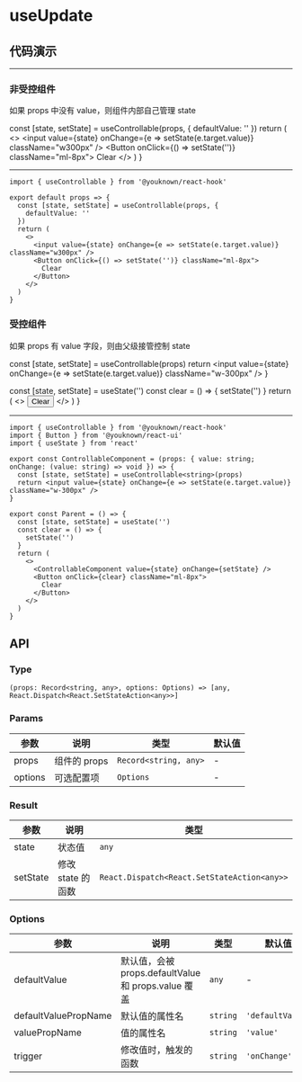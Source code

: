# useUpdate

## 代码演示


---

### 非受控组件

如果 props 中没有 value，则组件内部自己管理 state

  const [state, setState] = useControllable(props, {
    defaultValue: ''
  })
  return (
    <>
      <input value={state} onChange={e => setState(e.target.value)} className="w300px" />
      <Button onClick={() => setState('')} className="ml-8px">
        Clear
      </Button>
    </>
  )
}

<UnControllable />

---

```tsx
import { useControllable } from '@youknown/react-hook'

export default props => {
  const [state, setState] = useControllable(props, {
    defaultValue: ''
  })
  return (
    <>
      <input value={state} onChange={e => setState(e.target.value)} className="w300px" />
      <Button onClick={() => setState('')} className="ml-8px">
        Clear
      </Button>
    </>
  )
}
```

### 受控组件

如果 props 有 value 字段，则由父级接管控制 state

  const [state, setState] = useControllable(props)
  return <input value={state} onChange={e => setState(e.target.value)} className="w-300px" />
}

  const [state, setState] = useState('')
  const clear = () => {
    setState('')
  }
  return (
    <>
      <ControllableComponent value={state} onChange={setState} />
      <Button onClick={clear} className="ml-8px">
        Clear
      </Button>
    </>
  )
}

<Parent />

---

```tsx
import { useControllable } from '@youknown/react-hook'
import { Button } from '@youknown/react-ui'
import { useState } from 'react'

export const ControllableComponent = (props: { value: string; onChange: (value: string) => void }) => {
  const [state, setState] = useControllable<string>(props)
  return <input value={state} onChange={e => setState(e.target.value)} className="w-300px" />
}

export const Parent = () => {
  const [state, setState] = useState('')
  const clear = () => {
    setState('')
  }
  return (
    <>
      <ControllableComponent value={state} onChange={setState} />
      <Button onClick={clear} className="ml-8px">
        Clear
      </Button>
    </>
  )
}
```

## API

### Type

`(props: Record<string, any>, options: Options) => [any, React.Dispatch<React.SetStateAction<any>>]`

### Params

| 参数    | 说明         | 类型                  | 默认值 |
| ------- | ------------ | --------------------- | ------ |
| props   | 组件的 props | `Record<string, any>` | -      |
| options | 可选配置项   | `Options`             | -      |

### Result

| 参数     | 说明              | 类型                                        |
| -------- | ----------------- | ------------------------------------------- |
| state    | 状态值            | `any`                                       |
| setState | 修改 state 的函数 | `React.Dispatch<React.SetStateAction<any>>` |

### Options

| 参数                 | 说明                                                | 类型     | 默认值           |
| -------------------- | --------------------------------------------------- | -------- | ---------------- |
| defaultValue         | 默认值，会被 props.defaultValue 和 props.value 覆盖 | `any`    | -                |
| defaultValuePropName | 默认值的属性名                                      | `string` | `'defaultValue'` |
| valuePropName        | 值的属性名                                          | `string` | `'value'`        |
| trigger              | 修改值时，触发的函数                                | `string` | `'onChange'`     |
